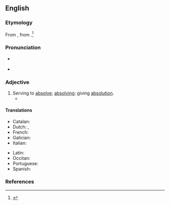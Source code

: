 ==English==

===Etymology===
From {{etyl|la|en}} {{m|la|absolūtōrius}}, from {{m|la|absolvō||absolve}}.<ref name=RHD>{{R:RHCD|page=6}}</ref>

===Pronunciation===
* {{a|US}} {{IPA|en|/æbˈsɑl.jəˌtɔɹ.i/}}
* {{audio|en|LL-Q1860 (eng)-Vealhurl-absolutory.wav|Audio (UK)}}

===Adjective===
{{en-adj}}

# Serving to [[absolve]]; [[absolving]]; giving [[absolution]].
#* {{quote-book|en|year=1997
|author=Dan P. McAdams
|title=[http://books.google.com/books?id=2d0v6Y6JoxAC&pg=PA107&dq=absolutory&sig=ACfU3U3qtUiZR2suqDIQwVJEsVJJAxKPSA The Stories We Live by: Personal Myths and the Making of the Self]
|page=107
|passage=Finally, in the self-'''absolutory''' strategy, a negative past is seen to have produced a negative present.}}

====Translations====
{{trans-top|serving to absolve}}
* Catalan: {{t|ca|absolutori}}
* Dutch: {{t|nl|absolutie gevend}}, {{t|nl|vrijspraak verlenend}}
* French: {{t+|fr|absolutoire}}
* Galician: {{t|gl|absolutorio}}
* Italian: {{t+|it|assolutorio}}
{{trans-mid}}
* Latin: {{t|la|absolutorius}}
* Occitan: {{t|oc|absolutòri}}
* Portuguese: {{t|pt|absolutório}}
* Spanish: {{t+|es|absolutorio}}
{{trans-bottom}}

===References===
<references/>